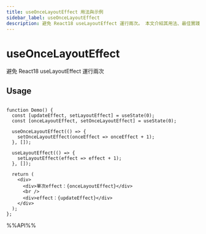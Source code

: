```yaml
---
title: useOnceLayoutEffect 用法與示例
sidebar_label: useOnceLayoutEffect
description: 避免 React18 useLayoutEffect 運行兩次。 本文介紹其用法、最佳實踐與代碼示例。適用於 React 開發中需要處理副作用的場景。
---
```

# useOnceLayoutEffect

避免 React18 useLayoutEffect 運行兩次

## Usage

```tsx live

function Demo() {
  const [updateEffect, setLayoutEffect] = useState(0);
  const [onceLayoutEffect, setOnceLayoutEffect] = useState(0);

  useOnceLayoutEffect(() => {
    setOnceLayoutEffect(onceEffect => onceEffect + 1);
  }, []);

  useLayoutEffect(() => {
    setLayoutEffect(effect => effect + 1);
  }, []);

  return (
    <div>
      <div>單次effect：{onceLayoutEffect}</div>
      <br />
      <div>effect：{updateEffect}</div>
    </div>
  );
};

```

%%API%%